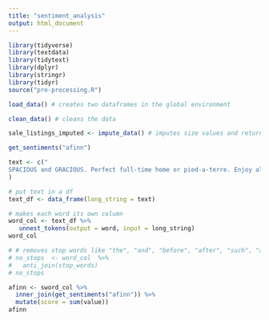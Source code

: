 ```yaml
---
title: "sentiment_analysis"
output: html_document
---
```


```r
library(tidyverse)
library(textdata)
library(tidytext)
library(dplyr)
library(stringr)
library(tidyr)
source("pre-processing.R")
```

```r
load_data() # creates two dataframes in the global environment

clean_data() # cleans the data

sale_listings_imputed <- impute_data() # imputes size values and returns a new dataframe
```

```r
get_sentiments("afinn")
```

```r
text <- c("
SPACIOUS and GRACIOUS. Perfect full-time home or pied-a-terre. Enjoy all the conveniences of East 57th Street living in this exceptionally large and quiet one bedroom apartment with a windowed dining room that can also be converted into an office or nursery if desired. As an added bonus, the maintenance includes electricity and other utilities. This lovely home features an enormous open living/dining area, a spacious kitchen with plenty of cabinets and counter space, an extra-large master bedroom, extremely generous closets, and beautiful built-ins. The apartment is also extremely peaceful and quiet, as it faces north, with plenty of natural light and open city views. Set in a perfect Midtown location with easy access to multiple subway and bus lines, a Whole Foods across the street, Bloomingdale's around the corner and Central Park within walking distance. Easy access to the E train and Long Island City too! The Harridge House has an attentive full-time staff, a beautiful marble and glass lobby, renovated hallways, a roof deck, two newly renovated laundry rooms, bike storage, a computerized package tracking system and an on-site garage with direct building access. Please note the building does not allow dogs."
)
```

```r
# put text in a df
text_df <- data_frame(long_string = text) 

# makes each word its own column
word_col <- text_df %>% 
   unnest_tokens(output = word, input = long_string) 
word_col

# # removes stop words like "the", "and", "before", "after", "such", "as", etc.
# no_stops  <- word_col  %>%
#   anti_join(stop_words)
# no_stops
```

```r
afinn <- sword_col %>% 
  inner_join(get_sentiments("afinn")) %>% 
  mutate(score = sum(value))
afinn
```





